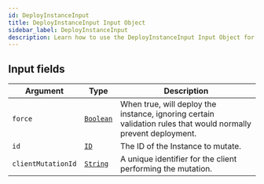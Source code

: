 ```yaml
---
id: DeployInstanceInput
title: DeployInstanceInput Input Object
sidebar_label: DeployInstanceInput
description: Learn how to use the DeployInstanceInput Input Object for Builder's API.
---
```


## Input fields

| Argument           | Type                                       | Description                                                                                                    |
| ------------------ | ------------------------------------------ | -------------------------------------------------------------------------------------------------------------- |
| `force`            | [`Boolean`](/self-managed/composer/builder/api/schema/scalar/Boolean.mdx) | When true, will deploy the instance, ignoring certain validation rules that would normally prevent deployment. |
| `id`               | [`ID`](/self-managed/composer/builder/api/schema/scalar/ID.mdx)           | The ID of the Instance to mutate.                                                                              |
| `clientMutationId` | [`String`](/self-managed/composer/builder/api/schema/scalar/String.mdx)   | A unique identifier for the client performing the mutation.                                                    |
